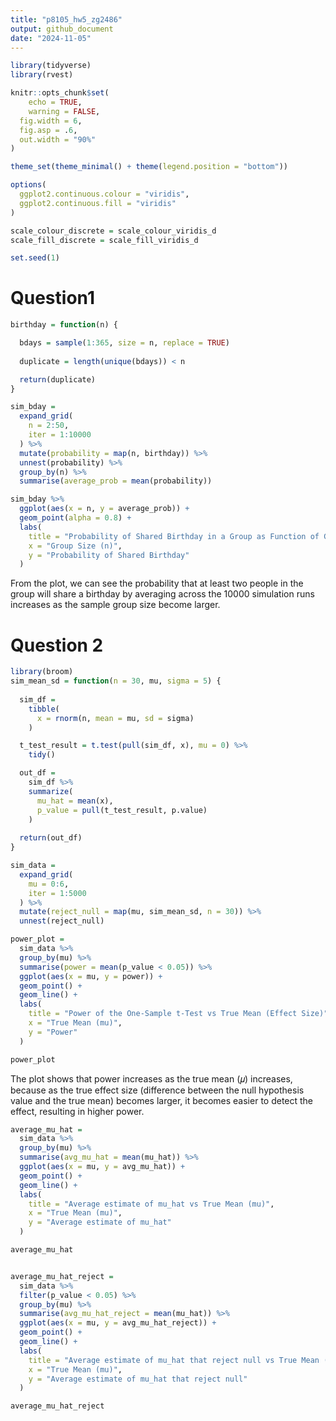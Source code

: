 ```yaml
---
title: "p8105_hw5_zg2486"
output: github_document
date: "2024-11-05"
---
```


```r
library(tidyverse)
library(rvest)

knitr::opts_chunk$set(
	echo = TRUE,
	warning = FALSE,
  fig.width = 6,
  fig.asp = .6,
  out.width = "90%"
)

theme_set(theme_minimal() + theme(legend.position = "bottom"))

options(
  ggplot2.continuous.colour = "viridis",
  ggplot2.continuous.fill = "viridis"
)

scale_colour_discrete = scale_colour_viridis_d
scale_fill_discrete = scale_fill_viridis_d

set.seed(1)
```

# Question1
```r
birthday = function(n) {

  bdays = sample(1:365, size = n, replace = TRUE)
  
  duplicate = length(unique(bdays)) < n

  return(duplicate)
}

sim_bday = 
  expand_grid(
    n = 2:50,
    iter = 1:10000
  ) %>% 
  mutate(probability = map(n, birthday)) %>% 
  unnest(probability) %>% 
  group_by(n) %>% 
  summarise(average_prob = mean(probability))

sim_bday %>% 
  ggplot(aes(x = n, y = average_prob)) +
  geom_point(alpha = 0.8) +
  labs(
    title = "Probability of Shared Birthday in a Group as Function of Group Size",
    x = "Group Size (n)",
    y = "Probability of Shared Birthday"
  ) 
```
From the plot, we can see the probability that at least two people in the group will share a birthday by averaging across the 10000 simulation runs increases as the sample group size become larger.



# Question 2
```r
library(broom)
sim_mean_sd = function(n = 30, mu, sigma = 5) {
  
  sim_df = 
    tibble(
      x = rnorm(n, mean = mu, sd = sigma)
    )

  t_test_result = t.test(pull(sim_df, x), mu = 0) %>% 
    tidy()

  out_df = 
    sim_df %>%  
    summarize(
      mu_hat = mean(x),
      p_value = pull(t_test_result, p.value)
    )
  
  return(out_df)
}

sim_data = 
  expand_grid(
    mu = 0:6,
    iter = 1:5000
  ) %>% 
  mutate(reject_null = map(mu, sim_mean_sd, n = 30)) %>% 
  unnest(reject_null)

power_plot = 
  sim_data %>% 
  group_by(mu) %>% 
  summarise(power = mean(p_value < 0.05)) %>% 
  ggplot(aes(x = mu, y = power)) + 
  geom_point() +
  geom_line() +
  labs(
    title = "Power of the One-Sample t-Test vs True Mean (Effect Size)",
    x = "True Mean (mu)",
    y = "Power"
  )

power_plot
```
The plot shows that power increases as the true mean (𝜇) increases, because as the true effect size (difference between the null hypothesis value and the true mean) becomes larger, it becomes easier to detect the effect, resulting in higher power.

```r
average_mu_hat = 
  sim_data %>% 
  group_by(mu) %>% 
  summarise(avg_mu_hat = mean(mu_hat)) %>% 
  ggplot(aes(x = mu, y = avg_mu_hat)) + 
  geom_point() +
  geom_line() +
  labs(
    title = "Average estimate of mu_hat vs True Mean (mu)",
    x = "True Mean (mu)",
    y = "Average estimate of mu_hat"
  )

average_mu_hat


average_mu_hat_reject = 
  sim_data %>% 
  filter(p_value < 0.05) %>% 
  group_by(mu) %>% 
  summarise(avg_mu_hat_reject = mean(mu_hat)) %>% 
  ggplot(aes(x = mu, y = avg_mu_hat_reject)) + 
  geom_point() +
  geom_line() +
  labs(
    title = "Average estimate of mu_hat that reject null vs True Mean (mu)",
    x = "True Mean (mu)",
    y = "Average estimate of mu_hat that reject null"
  )

average_mu_hat_reject
```


